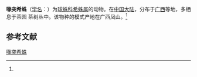 {{Speciesbox
| name = 喙突希蛛
| status = 
| status_system = 
| image = 
| genus = Achaearanea
| species = rostra
| authority = (Zhu et Zhang, 1992)<ref name='id12940'>{{cite web| url =http://www.bioinfo.cn/db05/BjdwSpecies.php?action=view&id=12940| title =喙突希蛛| work =《中国动物物种编目数据库》| publisher =中国科学院微生物研究所| author =中国科学院动物研究所| accessdate =2009-04-28| deadurl =yes| archiveurl =https://web.archive.org/web/20160305003127/http://www.bioinfo.cn/db05/BjdwSpecies.php?action=view&id=12940| archivedate =2016-03-05}}</ref>
}}

'''喙突希蛛'''（[[学名|学名]]：{{lang|la|''Achaearanea rostra''}}）为[[球蛛科|球蛛科]][[希蛛属|希蛛属]]的动物。在[[中国大陆|中国大陆]]，分布于[[广西|广西]]等地，多栖息于茶园 茶树丛中。该物种的模式产地在广西凤山。<ref name='id12940'/>

== 参考文献 ==
{{reflist}}

{{Wikispecies|Achaearanea rostra}}

[[Category:希蛛属|喙突希蛛]]


{{蜘蛛小作品}}
